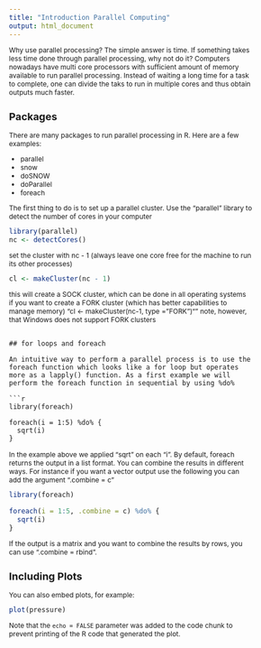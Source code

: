 ```yaml
---
title: "Introduction Parallel Computing"
output: html_document
---
```

<style type="text/css">
body{ /* Normal  */
      font-size: 12px;
  }
  code.r{ /* Code block */
    font-size: 12px;
}
pre { /* Code block - determines code spacing between lines */
    font-size: 14px;
}
</style>

Why use parallel processing? The simple answer is time.
If something takes less time done through parallel processing, why not do it? Computers nowadays have multi core processors with sufficient amount of memory available to run parallel processing. Instead of waiting a long time for a task to complete, one can divide the taks to run in multiple cores and thus obtain outputs much faster.

## Packages

There are many packages to run parallel processing in R. Here are a few examples:

* parallel
* snow
* doSNOW
* doParallel
* foreach

The first thing to do is to set up a parallel cluster.
Use the "parallel" library to detect the number of cores in your computer
```r
library(parallel)
nc <- detectCores()
```
set the cluster with nc - 1 (always leave one core free for the machine to run its other processes)
```r
cl <- makeCluster(nc - 1)
```
this will create a SOCK cluster, which can be done in all operating systems
if you want to create a FORK cluster (which has better capabilities to manage memory)
"cl <- makeCluster(nc-1, type = "FORK")""
note, however, that Windows does not support FORK clusters

```

## for loops and foreach

An intuitive way to perform a parallel process is to use the foreach function which looks like a for loop but operates more as a lapply() function. As a first example we will perform the foreach function in sequential by using %do%

```r
library(foreach)

foreach(i = 1:5) %do% {
  sqrt(i)
}

```
In the example above we applied "sqrt" on each "i". 
By default, foreach returns the output in a list format. You can combine the results in different ways. For instance if you want a vector output use the following you can add the argument ".combine = c" 
```r
library(foreach)

foreach(i = 1:5, .combine = c) %do% {
  sqrt(i)
}

```
If the output is a matrix and you want to combine the results by rows, you can use ".combine = rbind".



## Including Plots

You can also embed plots, for example:

```r
plot(pressure)
```

Note that the `echo = FALSE` parameter was added to the code chunk to prevent printing of the R code that generated the plot.
